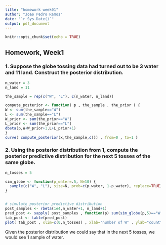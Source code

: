```yaml
---
title: "homework week01"
author: "Joao Pedro Ramos"
date: "`r Sys.Date()`"
output: pdf_document
---
```


```r
knitr::opts_chunk$set(echo = TRUE)
```

## Homework, Week1

### 1. Suppose the globe tossing data had turned out to be 3 water and 11 land. Construct the posterior distribution.

```r

n_water = 3
n_land = 11

the_sample = rep(c("W", "L"), c(n_water, n_land))

compute_posterior <- function( p , the_sample , the_prior ) {
W <- sum(the_sample=="W")
L <- sum(the_sample=="L")
W_prior <- sum(the_prior=="W")
L_prior <- sum(the_prior=="L")
dbeta(p,W+W_prior+1,L+L_prior+1)
}
curve( compute_posterior(x,the_sample,c()) , from=0 , to=1 )

```

### 2. Using the posterior distribution from 1, compute the posterior predictive distribution for the next 5 tosses of the same globe.

```r

n_tosses = 5

sim_globe <- function(p_water=.5, N=10) {
  sample(c("W", "L"), size=N, prob=c(p_water, 1-p_water), replace=TRUE)
}


# simulate posterior predictive distribution
post_samples <- rbeta(1e4,n_water+1, n_land+1)
pred_post <- sapply( post_samples , function(p) sum(sim_globe(p,5)=="W") )
tab_post <- table(pred_post)
plot( tab_post , xlim=c(0,n_tosses) , xlab="number of W" , ylab="count" )
```

Given the posterior distribution we could say that in the next 5 tosses, we would see 1 sample of water.
